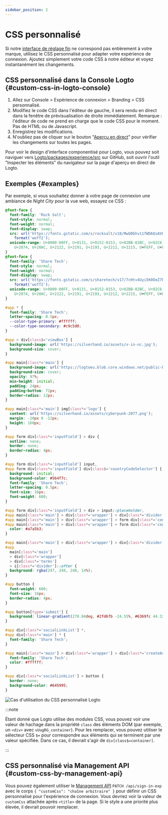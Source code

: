 ```yaml
---
sidebar_position: 2
---
```


# CSS personnalisé

Si notre [interface de réglage fin](/customization/match-your-brand) ne correspond pas entièrement à votre marque, utilisez le CSS personnalisé pour adapter votre expérience de connexion. Ajoutez simplement votre code CSS à notre éditeur et voyez instantanément les changements.

## CSS personnalisé dans la Console Logto \{#custom-css-in-logto-console}

1. Allez sur <CloudLink to="/sign-in-experience/branding">Console > Expérience de connexion > Branding > CSS personnalisé</CloudLink>.
2. Modifiez le code CSS dans l'éditeur de gauche, il sera rendu en direct dans la fenêtre de prévisualisation de droite immédiatement. Remarque : l'éditeur de code ne prend en charge que le code CSS pour le moment. Pas de HTML ou de Javascript.
3. Enregistrez les modifications.
4. N'oubliez pas de cliquer sur le bouton "[Aperçu en direct](/customization/live-preview)" pour vérifier les changements sur toutes les pages.

Pour voir le design d'interface componentisé pour Logto, vous pouvez soit naviguer vers [Logto/packages/experience/src](https://github.com/logto-io/logto/tree/master/packages/experience/src) sur GitHub, soit ouvrir l'outil "Inspecter les éléments" du navigateur sur la page d'aperçu en direct de Logto.

## Exemples \{#examples}

Par exemple, si vous souhaitez donner à votre page de connexion une ambiance de _Night City_ pour la vue web, essayez ce CSS :

```css
@font-face {
  font-family: 'Rock Salt';
  font-style: normal;
  font-weight: normal;
  font-display: swap;
  src: url('https://fonts.gstatic.com/s/rocksalt/v18/MwQ0bhv11fWD6QsAVOZrt0M6p7NGrQ.woff2')
    format('woff2');
  unicode-range: U+0000-00FF, U+0131, U+0152-0153, U+02BB-02BC, U+02C6, U+02DA, U+02DC, U+2000-206F,
    U+2074, U+20AC, U+2122, U+2191, U+2193, U+2212, U+2215, U+FEFF, U+FFFD;
}
@font-face {
  font-family: 'Share Tech';
  font-style: normal;
  font-weight: normal;
  font-display: swap;
  src: url('https://fonts.gstatic.com/s/sharetech/v17/7cHtv4Uyi5K0OeZ7bohU8H0JmBUhfrE.woff2')
    format('woff2');
  unicode-range: U+0000-00FF, U+0131, U+0152-0153, U+02BB-02BC, U+02C6, U+02DA, U+02DC, U+2000-206F,
    U+2074, U+20AC, U+2122, U+2191, U+2193, U+2212, U+2215, U+FEFF, U+FFFD;
}

#app * {
  font-family: 'Share Tech';
  letter-spacing: 0.5px;
  --color-type-primary: #ffffff;
  --color-type-secondary: #c9c5d0;
}

#app > div[class$='viewBox'] {
  background-image: url('https://silverhand.io/assets/v-in-nc.jpg');
  background-size: cover;
}

#app main[class*='main'] {
  background-image: url('https://logtoeu.blob.core.windows.net/public-blobs/g3cp4y/m-g3cp4y/2024/01/02/w9j0x57g/gentle-universe.png');
  background-size: cover;
  opacity: 97%;
  min-height: initial;
  padding: 24px;
  padding-bottom: 72px;
  border-radius: 12px;
}

#app main[class*='main'] img[class*='logo'] {
  content: url('https://silverhand.io/assets/cyberpunk-2077.png');
  margin: -20px 0 -12px;
  height: 160px;
}

#app form div[class*='inputField'] > div {
  outline: none;
  border: none;
  border-radius: 4px;
}

#app form div[class*='inputField'] input,
#app form div[class*='inputField'] div[class$='countryCodeSelector'] {
  background: initial;
  background-color: #564f7c;
  font-family: 'Share Tech';
  letter-spacing: 0.5px;
  font-size: 16px;
  font-weight: 600;
}

#app form div[class*='inputField'] > div > input::placeholder,
#app main[class*='main'] > div[class*='wrapper'] > div[class*='divider'],
#app main[class*='main'] > div[class*='wrapper'] > form div[class*='content'],
#app main[class*='main'] > div[class*='wrapper'] > form div[class*='content'] > span {
  color: #a7a5b3;
}

#app main[class*='main'] > div[class*='wrapper'] > div[class*='divider'] > i[class*='line'],
#app
  main[class*='main']
  > div[class*='wrapper']
  > div[class*='terms']
  > i[class*='divider']::after {
  background: rgba(247, 248, 248, 14%);
}

#app button {
  font-weight: 600;
  font-size: 16px;
  border-radius: 4px;
}

#app button[type='submit'] {
  background: linear-gradient(270.84deg, #2fd6fb -24.55%, #6369fc 44.33%, #a741eb 119.2%), #5d34f2;
}

#app div[class*='socialLinkList'] *,
#app div[class*='main'] * {
  font-family: 'Share Tech';
}

#app main[class*='main'] > div[class*='wrapper'] > div[class*='createAccount'] {
  font-family: 'Share Tech';
  color: #ffffff;
}

#app div[class*='socialLinkList'] > button {
  border: none;
  background-color: #645995;
}
```

![Cas d'utilisation du CSS personnalisé Logto](./assets/logto-custom-css-use-case.png)

:::note

Étant donné que Logto utilise des modules CSS, vous pouvez voir une valeur de hachage dans la propriété `class` des éléments DOM (par exemple, un `<div>` avec `vUugRG_container`). Pour les remplacer, vous pouvez utiliser le sélecteur CSS `$=` pour correspondre aux éléments qui se terminent par une valeur spécifiée. Dans ce cas, il devrait s'agir de `div[class$=container]`.

:::

## CSS personnalisé via Management API \{#custom-css-by-management-api}

Vous pouvez également utiliser le [Management API](https://openapi.logto.io/operation/operation-uploadcustomuiassets) `PATCH /api/sign-in-exp` avec le corps `{ "customCss": "chaîne arbitraire" }` pour définir un CSS personnalisé pour l'expérience de connexion. Vous devriez voir la valeur de `customCss` attachée après `<title>` de la page. Si le style a une priorité plus élevée, il devrait pouvoir remplacer.
